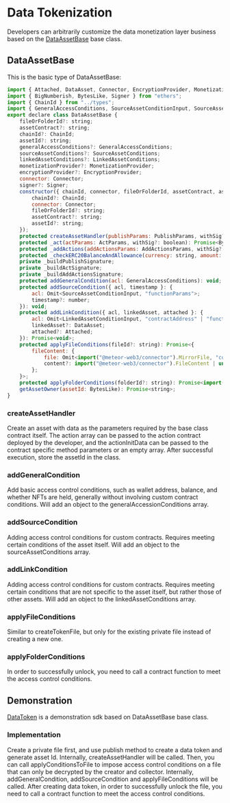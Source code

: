 
# Data Tokenization

Developers can arbitrarily customize the data monetization layer business based on the [DataAssetBase](https://github.com/pyra-marketplace/assets-sdk/blob/main/src/data-asset/DataAssetBase.ts) base class.

## DataAssetBase

This is the basic type of DataAssetBase:

```javascript
import { Attached, DataAsset, Connector, EncryptionProvider, MonetizationProvider } from "@meteor-web3/connector";
import { BigNumberish, BytesLike, Signer } from "ethers";
import { ChainId } from "../types";
import { GeneralAccessConditions, SourceAssetConditionInput, SourceAssetConditions, LinkedAssetConditions, LinkedAssetConditionInput, ActParams, PublishParams, AddActionsParams } from "./types";
export declare class DataAssetBase {
    fileOrFolderId?: string;
    assetContract?: string;
    chainId?: ChainId;
    assetId?: string;
    generalAccessConditions?: GeneralAccessConditions;
    sourceAssetConditions?: SourceAssetConditions;
    linkedAssetConditions?: LinkedAssetConditions;
    monetizationProvider?: MonetizationProvider;
    encryptionProvider?: EncryptionProvider;
    connector: Connector;
    signer?: Signer;
    constructor({ chainId, connector, fileOrFolderId, assetContract, assetId }: {
        chainId?: ChainId;
        connector: Connector;
        fileOrFolderId?: string;
        assetContract?: string;
        assetId?: string;
    });
    protected createAssetHandler(publishParams: PublishParams, withSig?: boolean): Promise<string>;
    protected _act(actParams: ActParams, withSig?: boolean): Promise<BytesLike[]>;
    protected _addActions(addActionsParams: AddActionsParams, withSig?: boolean): Promise<void>;
    protected _checkERC20BalanceAndAllowance(currency: string, amount: BigNumberish, spender: string): Promise<void>;
    private _buildPublishSignature;
    private _buildActSignature;
    private _buildAddActionsSignature;
    protected addGeneralCondition(acl: GeneralAccessConditions): void;
    protected addSourceCondition({ acl, timestamp }: {
        acl: Omit<SourceAssetConditionInput, "functionParams">;
        timestamp?: number;
    }): void;
    protected addLinkCondition({ acl, linkedAsset, attached }: {
        acl: Omit<LinkedAssetConditionInput, "contractAddress" | "functionParams" | "chain">;
        linkedAsset?: DataAsset;
        attached?: Attached;
    }): Promise<void>;
    protected applyFileConditions(fileId?: string): Promise<{
        fileContent: {
            file: Omit<import("@meteor-web3/connector").MirrorFile, "content" | "external">;
            content?: import("@meteor-web3/connector").FileContent | undefined;
        };
    }>;
    protected applyFolderConditions(folderId?: string): Promise<import("@meteor-web3/connector").StructuredFolder>;
    getAssetOwner(assetId: BytesLike): Promise<string>;
}
```

### createAssetHandler

Create an asset with data as the parameters required by the base class contract itself. The action array can be passed to the action contract deployed by the developer, and the actionInitData can be passed to the contract specific method parameters or an empty array. After successful execution, store the assetId in the class.

### addGeneralCondition

Add basic access control conditions, such as wallet address, balance, and whether NFTs are held, generally without involving custom contract conditions. Will add an object to the generalAccessionConditions array.

### addSourceCondition

Adding access control conditions for custom contracts. Requires meeting certain conditions of the asset itself. Will add an object to the sourceAssetConditions array.

### addLinkCondition

Adding access control conditions for custom contracts. Requires meeting certain conditions that are not specific to the asset itself, but rather those of other assets. Will add an object to the linkedAssetConditions array.

### applyFileConditions

Similar to createTokenFile, but only for the existing private file instead of creating a new one.

### applyFolderConditions

In order to successfully unlock, you need to call a contract function to meet the access control conditions.

## Demonstration

[DataToken](https://github.com/pyra-marketplace/assets-sdk/blob/main/src/data-token/DataToken.ts) is a demonstration sdk based on DataAssetBase base class.

### Implementation

Create a private file first, and use publish method to create a data token and generate asset Id. Internally, createAssetHandler will be called. Then, you can call applyConditionsToFile to impose access control conditions on a file that can only be decrypted by the creator and collector. Internally, addGeneralCondition, addSourceCondition and applyFileConditions will be called. After creating data token, in order to successfully unlock the file, you need to call a contract function to meet the access control conditions.
